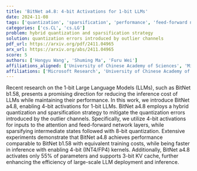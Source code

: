 ```yaml
---
title: 'BitNet a4.8: 4-bit Activations for 1-bit LLMs'
date: 2024-11-08
tags: ['quantization', 'sparsification', 'performance', 'feed-forward network layers', 'intermediate states', '4-bit activations', '1-bit Large Language Models', 'KV cache', 'attention layers', 'inference cost']
categories: ['cs.CL', 'cs.LG']
problem: hybrid quantization and sparsification strategy
solution: quantization errors introduced by outlier channels
pdf_url: https://arxiv.org/pdf/2411.04965
arx_url: https://arxiv.org/abs/2411.04965
score: 5
authors: ['Hongyu Wang', 'Shuming Ma', 'Furu Wei']
affiliations_aligned: ['University of Chinese Academy of Sciences', 'Microsoft Research', 'Microsoft Research']
affiliations: ['Microsoft Research', 'University of Chinese Academy of Sciences']
---
```



Recent research on the 1-bit Large Language Models (LLMs), such as BitNet b1.58, presents a promising direction for reducing the inference cost of LLMs while maintaining their performance. In this work, we introduce BitNet a4.8, enabling 4-bit activations for 1-bit LLMs. BitNet a4.8 employs a hybrid quantization and sparsification strategy to mitigate the quantization errors introduced by the outlier channels. Specifically, we utilize 4-bit activations for inputs to the attention and feed-forward network layers, while sparsifying intermediate states followed with 8-bit quantization. Extensive experiments demonstrate that BitNet a4.8 achieves performance comparable to BitNet b1.58 with equivalent training costs, while being faster in inference with enabling 4-bit (INT4/FP4) kernels. Additionally, BitNet a4.8 activates only 55% of parameters and supports 3-bit KV cache, further enhancing the efficiency of large-scale LLM deployment and inference.